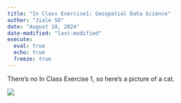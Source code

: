 ```yaml
---
title: "In Class Exercise1: Geospatial Data Science"
author: "Jiale SO"
date: "August 18, 2024"
date-modified: "last-modified"
execute: 
  eval: true
  echo: true
  freeze: true
---
```


There's no In Class Exercise 1, so here's a picture of a cat.

![](images/clipboard-190842043.png)
